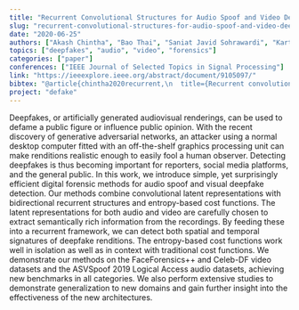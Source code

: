 ```yaml
---
title: "Recurrent Convolutional Structures for Audio Spoof and Video Deepfake Detection"
slug: "recurrent-convolutional-structures-for-audio-spoof-and-video-deepfake-detection"
date: "2020-06-25"
authors: ["Akash Chintha", "Bao Thai", "Saniat Javid Sohrawardi", "Kartavya Manojbhai Bhatt", "Andrea Hickerson", "Matthew Wright", "Raymond Ptucha"]
topics: ["deepfakes", "audio", "video", "forensics"]
categories: ["paper"]
conferences: ["IEEE Journal of Selected Topics in Signal Processing"]
link: "https://ieeexplore.ieee.org/abstract/document/9105097/"
bibtex: "@article{chintha2020recurrent,\n  title={Recurrent convolutional structures for audio spoof and video deepfake detection},\n  author={Chintha, Akash and Thai, Bao and Sohrawardi, Saniat Javid and Bhatt, Kartavya and Hickerson, Andrea and Wright, Matthew and Ptucha, Raymond},\n  journal={IEEE Journal of Selected Topics in Signal Processing},\n  volume={14},\n  number={5},\n  pages={1024--1037},\n  year={2020},\n  publisher={IEEE}\n}"
project: "defake"
---
```


Deepfakes, or artificially generated audiovisual renderings, can be used to defame a public figure or influence public opinion. With the recent discovery of generative adversarial networks, an attacker using a normal desktop computer fitted with an off-the-shelf graphics processing unit can make renditions realistic enough to easily fool a human observer. Detecting deepfakes is thus becoming important for reporters, social media platforms, and the general public. In this work, we introduce simple, yet surprisingly efficient digital forensic methods for audio spoof and visual deepfake detection. Our methods combine convolutional latent representations with bidirectional recurrent structures and entropy-based cost functions. The latent representations for both audio and video are carefully chosen to extract semantically rich information from the recordings. By feeding these into a recurrent framework, we can detect both spatial and temporal signatures of deepfake renditions. The entropy-based cost functions work well in isolation as well as in context with traditional cost functions. We demonstrate our methods on the FaceForensics++ and Celeb-DF video datasets and the ASVSpoof 2019 Logical Access audio datasets, achieving new benchmarks in all categories. We also perform extensive studies to demonstrate generalization to new domains and gain further insight into the effectiveness of the new architectures.